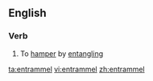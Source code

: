 ==English==

===Verb===
{{en-verb|entrammels|[[entrammeling]] or [[entrammelling]]|[[entrammeled]] or [[entrammelled]]}}

# To [[hamper]] by [[entangle|entangling]]

[[ta:entrammel]]
[[vi:entrammel]]
[[zh:entrammel]]